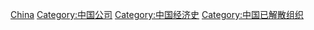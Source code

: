 [[Category:各國已結業公司|China]]
[[Category:中国公司|Category:中国公司]]
[[Category:中国经济史|Category:中国经济史]]
[[Category:中国已解散组织|Category:中国已解散组织]]